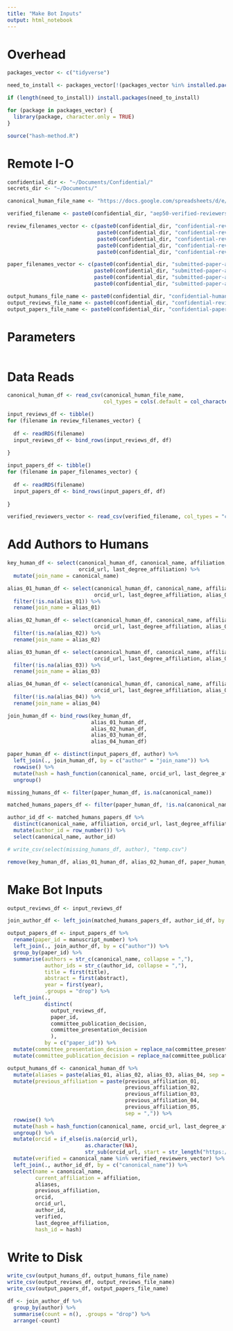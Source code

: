 ```yaml
---
title: "Make Bot Inputs"
output: html_notebook
---
```


# Overhead
```r
packages_vector <- c("tidyverse")

need_to_install <- packages_vector[!(packages_vector %in% installed.packages()[,"Package"])]

if (length(need_to_install)) install.packages(need_to_install)

for (package in packages_vector) {
  library(package, character.only = TRUE)
}

source("hash-method.R")
```

# Remote I-O
```r
confidential_dir <- "~/Documents/Confidential/"
secrets_dir <- "~/Documents/"

canonical_human_file_name <- "https://docs.google.com/spreadsheets/d/e/2PACX-1vTGm3PUsUUSFAuXHPGl_gFwHAqnAOaSWCTwrSI6IgKNHWSHWZvt3cS67GNB40mqHYsuoH_FOA3SPRhO/pub?gid=0&single=true&output=csv"

verified_filename <- paste0(confidential_dir, "aep50-verified-reviewers.csv")

review_filenames_vector <- c(paste0(confidential_dir, "confidential-reviews-2019.RDS"),
                             paste0(confidential_dir, "confidential-reviews-2020.RDS"),
                             paste0(confidential_dir, "confidential-reviews-2021.RDS"),
                             paste0(confidential_dir, "confidential-reviews-2022.RDS"),
                             paste0(confidential_dir, "confidential-reviews-2023.RDS"))

paper_filenames_vector <- c(paste0(confidential_dir, "submitted-paper-author-data-2020.RDS"),
                            paste0(confidential_dir, "submitted-paper-author-data-2021.RDS"),
                            paste0(confidential_dir, "submitted-paper-author-data-2022.RDS"),
                            paste0(confidential_dir, "submitted-paper-author-data-2023.RDS"))

output_humans_file_name <- paste0(confidential_dir, "confidential-humans.csv")
output_reviews_file_name <- paste0(confidential_dir, "confidential-reviews.csv")
output_papers_file_name <- paste0(confidential_dir, "confidential-papers.csv")
```

# Parameters
```r

```

# Data Reads
```r
canonical_human_df <- read_csv(canonical_human_file_name, 
                               col_types = cols(.default = col_character()))

input_reviews_df <- tibble()
for (filename in review_filenames_vector) {
  
  df <- readRDS(filename)
  input_reviews_df <- bind_rows(input_reviews_df, df)
  
}

input_papers_df <- tibble()
for (filename in paper_filenames_vector) {
  
  df <- readRDS(filename)
  input_papers_df <- bind_rows(input_papers_df, df)
  
}

verified_reviewers_vector <- read_csv(verified_filename, col_types = "c")$canonical_name
```

# Add Authors to Humans
```r
key_human_df <- select(canonical_human_df, canonical_name, affiliation, 
                       orcid_url, last_degree_affiliation) %>%
  mutate(join_name = canonical_name)

alias_01_human_df <- select(canonical_human_df, canonical_name, affiliation, 
                            orcid_url, last_degree_affiliation, alias_01) %>%
  filter(!is.na(alias_01)) %>%
  rename(join_name = alias_01)

alias_02_human_df <- select(canonical_human_df, canonical_name, affiliation, 
                            orcid_url, last_degree_affiliation, alias_02) %>%
  filter(!is.na(alias_02)) %>%
  rename(join_name = alias_02)

alias_03_human_df <- select(canonical_human_df, canonical_name, affiliation, 
                            orcid_url, last_degree_affiliation, alias_03) %>%
  filter(!is.na(alias_03)) %>%
  rename(join_name = alias_03)

alias_04_human_df <- select(canonical_human_df, canonical_name, affiliation, 
                            orcid_url, last_degree_affiliation, alias_04) %>%
  filter(!is.na(alias_04)) %>%
  rename(join_name = alias_04)

join_human_df <- bind_rows(key_human_df, 
                           alias_01_human_df, 
                           alias_02_human_df, 
                           alias_03_human_df, 
                           alias_04_human_df)

paper_human_df <- distinct(input_papers_df, author) %>%
  left_join(., join_human_df, by = c("author" = "join_name")) %>%
  rowwise() %>%
  mutate(hash = hash_function(canonical_name, orcid_url, last_degree_affiliation)) %>%
  ungroup()

missing_humans_df <- filter(paper_human_df, is.na(canonical_name))

matched_humans_papers_df <- filter(paper_human_df, !is.na(canonical_name)) 

author_id_df <- matched_humans_papers_df %>%
  distinct(canonical_name, affiliation, orcid_url, last_degree_affiliation, hash) %>%
  mutate(author_id = row_number()) %>%
  select(canonical_name, author_id)

# write_csv(select(missing_humans_df, author), "temp.csv")

remove(key_human_df, alias_01_human_df, alias_02_human_df, paper_human_df)
```

# Make Bot Inputs
```r
output_reviews_df <- input_reviews_df

join_author_df <- left_join(matched_humans_papers_df, author_id_df, by = c("canonical_name"))

output_papers_df <- input_papers_df %>%
  rename(paper_id = manuscript_number) %>%
  left_join(., join_author_df, by = c("author")) %>%
  group_by(paper_id) %>%
  summarise(authors = str_c(canonical_name, collapse = ","),
            author_ids = str_c(author_id, collapse = ","),
            title = first(title),
            abstract = first(abstract),
            year = first(year),
            .groups = "drop") %>%
  left_join(., 
            distinct(
              output_reviews_df, 
              paper_id, 
              committee_publication_decision, 
              committee_presentation_decision
              ),
            by = c("paper_id")) %>%
  mutate(committee_presentation_decision = replace_na(committee_presentation_decision, "None")) %>%
  mutate(committee_publication_decision = replace_na(committee_publication_decision, "None")) 

output_humans_df <- canonical_human_df %>%
  mutate(aliases = paste(alias_01, alias_02, alias_03, alias_04, sep = ",")) %>%
  mutate(previous_affiliation = paste(previous_affiliation_01,
                                      previous_affiliation_02,
                                      previous_affiliation_03,
                                      previous_affiliation_04,
                                      previous_affiliation_05,
                                      sep = ",")) %>%
  rowwise() %>%
  mutate(hash = hash_function(canonical_name, orcid_url, last_degree_affiliation)) %>%
  ungroup() %>%
  mutate(orcid = if_else(is.na(orcid_url), 
                         as.character(NA), 
                         str_sub(orcid_url, start = str_length("https://orcid.org/") + 1))) %>%
  mutate(verified = canonical_name %in% verified_reviewers_vector) %>%
  left_join(., author_id_df, by = c("canonical_name")) %>%
  select(name = canonical_name,
         current_affiliation = affiliation,
         aliases,
         previous_affiliation,
         orcid,
         orcid_url,
         author_id,
         verified,
         last_degree_affiliation,
         hash_id = hash) 

```


# Write to Disk
```r
write_csv(output_humans_df, output_humans_file_name)
write_csv(output_reviews_df, output_reviews_file_name)
write_csv(output_papers_df, output_papers_file_name)

```

```r
df <- join_author_df %>%
  group_by(author) %>%
  summarise(count = n(), .groups = "drop") %>%
  arrange(-count)
```


